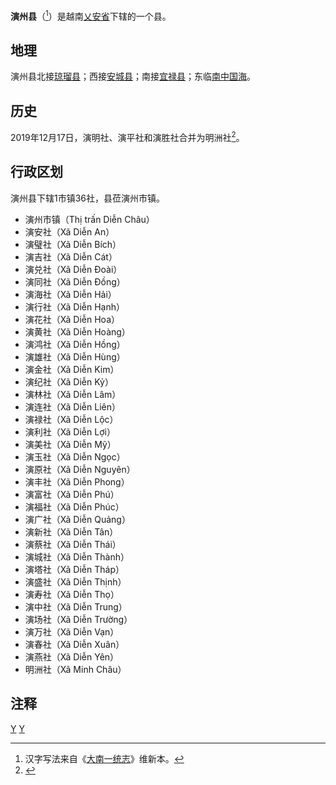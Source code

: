 {{Infobox Settlement
|name                   = 演州县
|settlement_type        = 县
|official_name          = 
|other_name             = 
|native_name            = {{lang|vi|Huyện Diễn Châu}}
|nickname               = 
|motto                  = 
|image_skyline          = Đền Cuông 5, Diễn An, Diễn Châu, Nghệ An.jpeg
|imagesize              = 
|image_caption          = 
|image_flag             = 
|flag_size              = 
|image_seal             = 
|seal_size              = 
|image_shield           = 
|shield_size            = 
|image_blank_emblem     = 
|blank_emblem_size      = 
|image_map              = {{Infobox mapframe|frame-width=250|zoom=10}}
|mapsize                = 
|map_caption            = 
|image_map1             = 
|mapsize1               = 
|map_caption1           = 
|pushpin_map            = Vietnam
|pushpin_label_position = bottom
|pushpin_map_caption    = 
|pushpin_map1           = 
|pushpin_label_position1= 
|pushpin_map_caption1   = 
|subdivision_type       = 国家
|subdivision_name       = {{flag|Vietnam}}
|subdivision_type1      = [[越南行政区划|省]]
|subdivision_name1      = [[乂安省|乂安省]]
|subdivision_type2      = 行政区划
|subdivision_name2      = 1市镇36社
|subdivision_type3      = 
|subdivision_name3      = 
|seat_type              = 县莅
|seat                   = {{link-vi|演州市镇|Diễn Châu (thị trấn)}}
|government_type        = 
|leader_title           = 
|leader_name            = 
|leader_title1          = 
|leader_name1           = 
|established_title      = 
|established_date       = 
|area_magnitude         = 
|unit_pref              = 
|area_footnotes         = 
|area_total_km2         = 331.62
|area_land_km2          = 
|area_water_km2         = 
|area_water_percent     = 
|area_urban_km2         = 
|area_metro_km2         = 
|population_as_of       = 2018年
|population_footnotes   = 
|population_note        = 
|population_total       = 284300
|population_density_km2 = auto
|population_metro             = 
|population_density_metro_km2 = 
|population_urban             = 
|population_density_urban_km2 = 
|timezone               = [[越南标准时间|越南标准时间]]
|utc_offset             = +7
|elevation_footnotes    = 
|elevation_m            = 
|coor_type              = 
|coordinates            = 
|postal_code_type       = 
|postal_code            = 
|area_code              = 
|website                = [http://dienchau.nghean.gov.vn 演州县电子信息门户网站]
|footnotes              = 
}}
'''演州县'''（{{vie|v='''Huyện Diễn Châu'''|hn=縣演州}}<ref>汉字写法来自《[[大南一统志|大南一统志]]》维新本。</ref>）是越南[[乂安省|乂安省]]下辖的一个县。

==地理==
演州县北接[[琼瑠县|琼瑠县]]；西接[[安城县|安城县]]；南接[[宜禄县|宜禄县]]；东临[[南中国海|南中国海]]。

==历史==
2019年12月17日，演明社、演平社和演胜社合并为明洲社<ref>{{Cite web |url=http://vanban.chinhphu.vn/portal/page/portal/chinhphu/hethongvanban?mode=detail&document_id=198696 |title=Nghị quyết số 831/NQ-UBTVQH14 của ỦY BAN THƯỜNG VỤ QUỐC HỘI : Về việc sắp xếp các đơn vị hành chính cấp xã thuộc tỉnh Nghệ An |accessdate=2019-12-31 |archive-date=2020-06-05 |archive-url=https://web.archive.org/web/20200605144304/http://vanban.chinhphu.vn/portal/page/portal/chinhphu/hethongvanban?mode=detail&document_id=198696 |dead-url=yes }}</ref>。

==行政区划==
演州县下辖1市镇36社，县莅演州市镇。
*演州市镇（Thị trấn Diễn Châu）
*演安社（Xã Diễn An）
*演璧社（Xã Diễn Bích）
*演吉社（Xã Diễn Cát）
*演兑社（Xã Diễn Đoài）
*演同社（Xã Diễn Đồng）
*演海社（Xã Diễn Hải）
*演行社（Xã Diễn Hạnh）
*演花社（Xã Diễn Hoa）
*演黄社（Xã Diễn Hoàng）
*演鸿社（Xã Diễn Hồng）
*演雄社（Xã Diễn Hùng）
*演金社（Xã Diễn Kim）
*演纪社（Xã Diễn Kỷ）
*演林社（Xã Diễn Lâm）
*演连社（Xã Diễn Liên）
*演禄社（Xã Diễn Lộc）
*演利社（Xã Diễn Lợi）
*演美社（Xã Diễn Mỹ）
*演玉社（Xã Diễn Ngọc）
*演原社（Xã Diễn Nguyên）
*演丰社（Xã Diễn Phong）
*演富社（Xã Diễn Phú）
*演福社（Xã Diễn Phúc）
*演广社（Xã Diễn Quảng）
*演新社（Xã Diễn Tân）
*演蔡社（Xã Diễn Thái）
*演城社（Xã Diễn Thành）
*演塔社（Xã Diễn Tháp）
*演盛社（Xã Diễn Thịnh）
*演寿社（Xã Diễn Thọ）
*演中社（Xã Diễn Trung）
*演场社（Xã Diễn Trường）
*演万社（Xã Diễn Vạn）
*演春社（Xã Diễn Xuân）
*演燕社（Xã Diễn Yên）
*明洲社（Xã Minh Châu）

==注释==
{{reflist}}

{{乂安省行政区划}}
{{越南北中部之县市镇区域划分}}

[[Category:越南县份|Y]]
[[Category:乂安省|Y]]